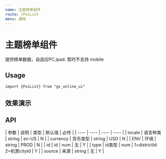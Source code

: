 ```yaml
---
name: 主题榜单组件
route: /PoiList
menu: 通用
---
```


# 主题榜单组件
提供榜单数据，自适应PC,ipad.
暂时不支持 mobile
## Usage
`import {PoiList} from "gs_online_ui"`


## 效果演示
<PoiList type={2} id={14} source="plane" ENV="UAT"/>



## API

|  参数  | 说明  |  类型 |  默认值 |  必传 |
|  ----  | ----  |  ----  | ----  |
| locale  | 语言种类 |  string |  en-US  | N |
| currency  | 货币类型 |  string |  USD  | N |
| ENV  | 环境 |  string |  PROD  | N |
| id  | id |  num |  无  | Y |
|  type | id类型 |  num |  1=districtId 2=机票cityId  | Y |
|  source | 来源 |  string |  无  | Y |



